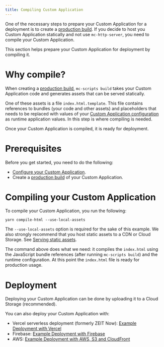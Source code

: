 ```yaml
---
title: Compiling Custom Application
---
```


One of the necessary steps to prepare your Custom Application for a deployment is to create a [production build](/deployment/production-build). If you decide to host you Custom Application statically and not use `mc-http-server`, you need to compile your Custom Application.

This section helps prepare your Custom Application for deployment by compiling it.

# Why compile?

When creating a [production build](/deployment/production-build), `mc-scripts build` takes your Custom Application code and generates assets that can be served statically.

One of these assets is a file `index.html.template`. This file contains references to bundles (your code and other assets) and placeholders that needs to be replaced with values of your [Custom Application configuration](/development/application-config) as runtime application values. In this step is where compiling is needed.

Once your Custom Application is compiled, it is ready for deployment.

# Prerequisites

Before you get started, you need to do the following:

- [Configure your Custom Application](/development/application-config).
- Create a [production build](/deployment/production-build) of your Custom Application.

# Compiling your Custom Application

To compile your Custom Application, you run the following:

```console noPromptLines="2,4-6"
yarn compile-html --use-local-assets
```

<Info>

The `--use-local-assets` option is required for the sake of this example. We also strongly recommend that you host static assets to a CDN or Cloud Storage. See [Serving static assets](/deployment/serving-static-assets).

</Info>

The command above does what we need: it compiles the `index.html` using the JavaScript bundle references (after running `mc-scripts build`) and the runtime configuration. At this point the `index.html` file is ready for production usage.

# Deployment

Deploying your Custom Application can be done by uploading it to a Cloud Storage (recommended).

You can also deploy your Custom Application with:

- Vercel serverless deployment (formerly ZEIT Now): [Example Deployment with Vercel](/deployment/example-deployment-vercel)
- Firebase: [Example Deployment with Firebase](/deployment/example-deployment-firebase)
- AWS: [Example Deployment with AWS, S3 and CloudFront](/deployment/example-deployment-aws-s3-cloudfront)
